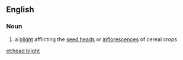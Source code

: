 ==English==

===Noun===
{{en-noun|head=[[head]] [[blight]]}}

# {{label|en|plant disease}} a [[blight]] afflicting the [[seed head]]s or [[inflorescence]]s of cereal crops

[[et:head blight]]